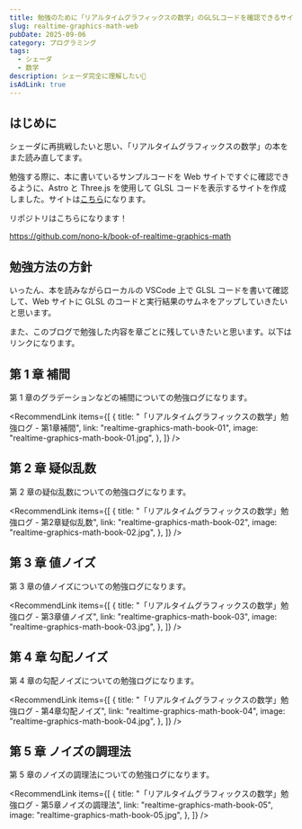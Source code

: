 ```yaml
---
title: 勉強のために「リアルタイムグラフィックスの数学」のGLSLコードを確認できるサイトを作った
slug: realtime-graphics-math-web
pubDate: 2025-09-06
category: プログラミング
tags:
  - シェーダ
  - 数学
description: シェーダ完全に理解したい🌊
isAdLink: true
---
```



## はじめに

シェーダに再挑戦したいと思い、「リアルタイムグラフィックスの数学」の本をまた読み直してます。

<AmazonLink
  imageId="61CP8Asy52L._SY522_"
  linkId="3Iy0agT"
  title="リアルタイムグラフィックスの数学 ― GLSLではじめるシェーダプログラミング"
  author="巴山竜来"
/>

勉強する際に、本に書いているサンプルコードを Web サイトですぐに確認できるように、Astro と Three.js を使用して GLSL コードを表示するサイトを作成しました。サイトは[こちら](https://nono-k.github.io/book-of-realtime-graphics-math/)になります。

リポジトリはこちらになります！

https://github.com/nono-k/book-of-realtime-graphics-math

## 勉強方法の方針

いったん、本を読みながらローカルの VSCode 上で GLSL コードを書いて確認して、Web サイトに GLSL のコードと実行結果のサムネをアップしていきたいと思います。

また、このブログで勉強した内容を章ごとに残していきたいと思います。以下はリンクになります。

## 第 1 章 補間

第 1 章のグラデーションなどの補間についての勉強ログになります。

<RecommendLink
  items={[
    {
      title: "「リアルタイムグラフィックスの数学」勉強ログ - 第1章補間",
      link: "realtime-graphics-math-book-01",
      image: "realtime-graphics-math-book-01.jpg",
    },
  ]}
/>

## 第 2 章 疑似乱数

第 2 章の疑似乱数についての勉強ログになります。

<RecommendLink
  items={[
    {
      title: "「リアルタイムグラフィックスの数学」勉強ログ - 第2章疑似乱数",
      link: "realtime-graphics-math-book-02",
      image: "realtime-graphics-math-book-02.jpg",
    },
  ]}
/>

## 第 3 章 値ノイズ

第 3 章の値ノイズについての勉強ログになります。

<RecommendLink
  items={[
    {
      title: "「リアルタイムグラフィックスの数学」勉強ログ - 第3章値ノイズ",
      link: "realtime-graphics-math-book-03",
      image: "realtime-graphics-math-book-03.jpg",
    },
  ]}
/>

## 第 4 章 勾配ノイズ

第 4 章の勾配ノイズについての勉強ログになります。

<RecommendLink
  items={[
    {
      title: "「リアルタイムグラフィックスの数学」勉強ログ - 第4章勾配ノイズ",
      link: "realtime-graphics-math-book-04",
      image: "realtime-graphics-math-book-04.jpg",
    },
  ]}
/>

## 第 5 章 ノイズの調理法

第 5 章のノイズの調理法についての勉強ログになります。

<RecommendLink
  items={[
    {
      title:
        "「リアルタイムグラフィックスの数学」勉強ログ - 第5章ノイズの調理法",
      link: "realtime-graphics-math-book-05",
      image: "realtime-graphics-math-book-05.jpg",
    },
  ]}
/>
